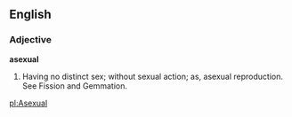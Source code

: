 ==English==
===Adjective===

'''asexual'''

#Having no distinct sex; without sexual action; as, asexual reproduction. See Fission and Gemmation.

[[pl:Asexual]]